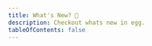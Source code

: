 ```yaml
---
title: What's New? 👀
description: Checkout whats new in egg. 
tableOfContents: false
---
```




<div class="sm:flex grid gap-4">
  <GradientContainer
    color="blue"
  >
    <TitleAndDescriptionCard
      title="Tutorial"
      description="New here? Learn how to nagivate in Egg!"
      align="start"
      profile="📘"
      linkButtons={[{
        name:"Start",
        href:"/docs/tutorial",
        variant:"primary",
        icon:"rocket",
        theme:"blue" 
      }]}
      parentClasses="p-4 !text-white"
    />
  </GradientContainer>
  <GradientContainer
    color="green"
    classes="!m-0"
  >
    <TitleAndDescriptionCard
      title="Ann."
      description="Read anouncements from team."
      align="start"
      profile="🔊"
      linkButtons={[{
        name:"Inform Me",
        href:"/anouncements",
        variant:"primary",
        icon:"approve-check-circle",
        theme:"green"
      }]}
      parentClasses="p-4 !text-white"
    />
  </GradientContainer>
</div>
